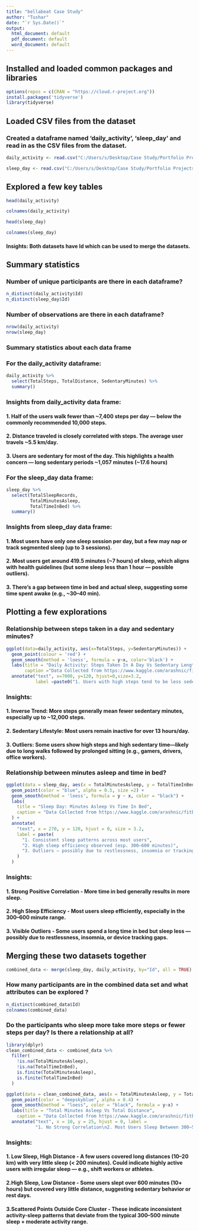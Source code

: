 ---
title: "bellabeat Case Study"
author: "Tushar"
date: "`r Sys.Date()`"
output:
  html_document: default
  pdf_document: default
  word_document: default
---
#######################################################
## Installed and loaded common packages and libraries ##
#######################################################

```{r}
options(repos = c(CRAN = "https://cloud.r-project.org"))
install.packages('tidyverse')
library(tidyverse)
```

######################################################################
## Loaded CSV files from the dataset ##
### Created a dataframe named 'daily_activity', 'sleep_day' and read in as the CSV files from the dataset.##
######################################################################

```{r}
daily_activity <- read.csv("C:/Users/s/Desktop/Case Study/Portfolio Projects/bellabeat/Fitabase Data 4.12.16-5.12.16/dailyActivity_merged.csv")
```
```{r}
sleep_day <- read.csv("C:/Users/s/Desktop/Case Study/Portfolio Projects/bellabeat/Fitabase Data 4.12.16-5.12.16/sleepDay_merged.csv")
```

#########################
## Explored a few key tables ##
#########################

```{r}
head(daily_activity)
```

```{r}
colnames(daily_activity)
```
```{r}
head(sleep_day)
```


```{r}
colnames(sleep_day)
```
#### Insights: Both datasets have Id which can be used to merge the datasets.

#####################################
## Summary statistics ##
#####################################

### Number of unique participants are there in each dataframe? 

```{r}
n_distinct(daily_activity$Id)
n_distinct(sleep_day$Id)
```

### Number of observations are there in each dataframe?

```{r}
nrow(daily_activity)
nrow(sleep_day)
```
### Summary statistics about each data frame

### For the daily_activity dataframe:
```{r}
daily_activity %>% 
  select(TotalSteps, TotalDistance, SedentaryMinutes) %>% 
  summary()
```
### Insights from daily_activity data frame: 
#### 1. Half of the users walk fewer than ~7,400 steps per day — below the commonly recommended 10,000 steps.
#### 2. Distance traveled is closely correlated with steps. The average user travels ~5.5 km/day.
#### 3. Users are sedentary for most of the day. This highlights a health concern — long sedentary periods ~1,057 minutes (~17.6 hours)

### For the sleep_day data frame:
```{r}
sleep_day %>%  
  select(TotalSleepRecords,
         TotalMinutesAsleep,
         TotalTimeInBed) %>%
  summary()
```
### Insights from sleep_day data frame:
#### 1. Most users have only one sleep session per day, but a few may nap or track segmented sleep (up to 3 sessions).
#### 2. Most users get around 419.5 minutes (~7 hours) of sleep, which aligns with health guidelines (but some sleep less than 1 hour — possible outliers).
#### 3. There’s a gap between time in bed and actual sleep, suggesting some time spent awake (e.g., ~30–40 min).

##########################
## Plotting a few explorations ##
##########################

### Relationship between steps taken in a day and sedentary minutes? 

```{r fig.width=8, fig.height=4.9}
ggplot(data=daily_activity, aes(x=TotalSteps, y=SedentaryMinutes)) + 
  geom_point(colour = 'red') +
  geom_smooth(method = 'loess', formula = y~x, color='black') +
  labs(title = "Daily Activity: Steps Taken In A Day Vs Sedentary Length  ",
       caption ="Data Collected from https://www.kaggle.com/arashnic/fitbit") +
  annotate("text", x=7000, y=120, hjust=0,size=3.2,
           label =paste0("1. Users with high steps tend to be less sedentary\n2. Most users spend over 13 hours/day sedentary\n3. Some outliers show high steps and high sedentary minutes\ne.g. gamers, cab drivers,office workers taking One long walk and sitting all day"))
```

### Insights:
#### 1. Inverse Trend: More steps generally mean fewer sedentary minutes, especially up to ~12,000 steps.
#### 2. Sedentary Lifestyle: Most users remain inactive for over 13 hours/day.
#### 3. Outliers: Some users show high steps and high sedentary time—likely due to long walks followed by prolonged sitting (e.g., gamers, drivers, office workers).


### Relationship between minutes asleep and time in bed?

```{r fig.width=8, fig.height=4.9}
ggplot(data = sleep_day, aes(x = TotalMinutesAsleep, y = TotalTimeInBed)) + 
  geom_point(color = "blue", alpha = 0.5, size =2) +
  geom_smooth(method = 'loess', formula = y ~ x, color = "black") +
  labs(
    title = "Sleep Day: Minutes Asleep Vs Time In Bed",
    caption = "Data Collected from https://www.kaggle.com/arashnic/fitbit"
  ) +
  annotate(
    "text", x = 270, y = 120, hjust = 0, size = 3.2,
    label = paste(
      "1. Consistent sleep patterns across most users",
      "2. High sleep efficiency observed (esp. 300–600 minutes)",
      "3. Outliers — possibly due to restlessness, insomnia or tracking gaps", sep = "\n"
    )
  )
```

### Insights:
#### 1. Strong Positive Correlation - More time in bed generally results in more sleep.
#### 2. High Sleep Efficiency - Most users sleep efficiently, especially in the 300–600 minute range.
#### 3. Visible Outliers - Some users spend a long time in bed but sleep less — possibly due to restlessness, insomnia, or device tracking gaps.





## Merging these two datasets together ##

```{r}
combined_data <- merge(sleep_day, daily_activity, by="Id", all = TRUE)
```

### How many participants are in the combined data set and what attributes can be explored ?
```{r}
n_distinct(combined_data$Id)
colnames(combined_data)
```
###  Do the participants who sleep more take more steps or fewer steps per day? Is there a relationship at all?

```{r}
library(dplyr)
clean_combined_data <- combined_data %>%
  filter(
    !is.na(TotalMinutesAsleep),
    !is.na(TotalTimeInBed),
    is.finite(TotalMinutesAsleep),
    is.finite(TotalTimeInBed)
  )
```

```{r fig.width=8, fig.height=4.9}
ggplot(data = clean_combined_data, aes(x = TotalMinutesAsleep, y = TotalDistance)) +
  geom_point(color = "deepskyblue", alpha = 0.4) +
  geom_smooth(method = "loess", color = "black", formula = y~x) +
  labs(title = "Total Minutes Asleep Vs Total Distance",
    caption = "Data Collected from https://www.kaggle.com/arashnic/fitbit") +
  annotate("text", x = 10, y = 25, hjust = 0, label = 
           "1. No Strong Correlation\n2. Most Users Sleep Between 300–500 Minutes")
```


### Insights:
#### 1. Low Sleep, High Distance - A few users covered long distances (10–20 km) with very little sleep (< 200 minutes). Could indicate highly active users with irregular sleep — e.g., shift workers or athletes.
#### 2.High Sleep, Low Distance - Some users slept over 600 minutes (10+ hours) but covered very little distance, suggesting sedentary behavior or rest days.
#### 3.Scattered Points Outside Core Cluster - These indicate inconsistent activity-sleep patterns that deviate from the typical 300–500 minute sleep + moderate activity range. 











































